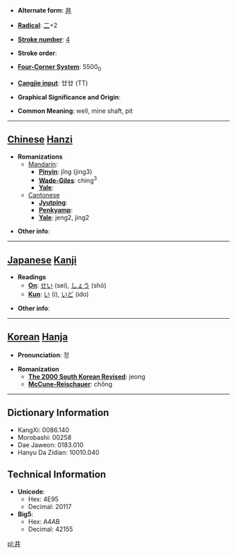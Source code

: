 * '''Alternate form''': [[丼]]

* '''[[Wiktionary:Chinese radical index| Radical]]''': [[Wiktionary:Chinese radical index 二|二]]+2

* '''[[Wiktionary:Chinese total strokes index|Stroke number]]''': [[Wiktionary:Chinese total strokes index 4|4]]

* '''Stroke order''': 

* '''[[Wiktionary:Chinese four corner index|Four-Corner System]]''': 5500<sub>0</sub>

* '''[[Wiktionary:Chinese Cangjie index|Cangjie input]]''': 廿廿 (TT)

* '''Graphical Significance and Origin''': 

* '''Common Meaning''': well, mine shaft, pit

----

== [[Chinese]] [[Hanzi]] ==

* '''Romanizations'''
** [[Mandarin]]:
*** '''[[Pinyin]]''': jǐng (jing3)
*** '''[[Wade-Giles]]''': ching<sup>3</sup>
*** '''[[Yale]]''': 
**[[Cantonese]]
***'''[[Jyutping]]''':
***'''[[Penkyamp]]''': 
***'''[[Yale]]''': jeng2, jing2

* '''Other info''': 

----

== [[Japanese]] [[Kanji]] ==

* '''Readings'''
** '''[[On]]''': [[せい]] (sei), [[しょう]] (shō)
** '''[[Kun]]''': [[い]] (i), [[いど]] (ido)

* '''Other info''':  

----

== [[Korean]] [[Hanja]] ==

* '''Pronunciation''': 정

* '''Romanization'''
** '''[[The 2000 South Korean Revised Romanization|The 2000 South Korean Revised]]''': jeong
** '''[[McCune-Reischauer]]''': chŏng

----

== Dictionary Information ==

* KangXi: 0086.140
* Morobashi: 00258
* Dae Jaweon: 0183.010
* Hanyu Da Zidian: 10010.040

== Technical Information ==

* '''Unicode''':
** Hex: 4E95
** Decimal: 20117
* '''Big5''':
** Hex: A4AB
** Decimal: 42155

[[pl:井]]
